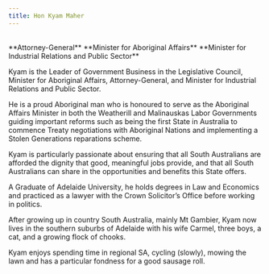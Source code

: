 ```yaml
---
title: Hon Kyam Maher
---
```



<DisplayImage imageURL='/img/zplenary_sessions/kyam_maher.png' align='left' size="120%" />
<div style={{height: '15px'}}>
&nbsp;
</div>
**Attorney-General**  
**Minister for Aboriginal Affairs**  
**Minister for Industrial Relations and Public Sector**

Kyam is the Leader of Government Business in the Legislative Council, Minister for Aboriginal Affairs, Attorney-General, and Minister for Industrial Relations and Public Sector.

He is a proud Aboriginal man who is honoured to serve as the Aboriginal Affairs Minister in both the Weatherill and Malinauskas Labor Governments guiding important reforms such as being the first State in Australia to commence Treaty negotiations with Aboriginal Nations and implementing a Stolen Generations reparations scheme.

Kyam is particularly passionate about ensuring that all South Australians are afforded the dignity that good, meaningful jobs provide, and that all South Australians can share in the opportunities and benefits this State offers.

A Graduate of Adelaide University, he holds degrees in Law and Economics and practiced as a lawyer with the Crown Solicitor’s Office before working in politics.

After growing up in country South Australia, mainly Mt Gambier, Kyam now lives in the southern suburbs of Adelaide with his wife Carmel, three boys, a cat, and a growing flock of chooks.

Kyam enjoys spending time in regional SA, cycling (slowly), mowing the lawn and has a particular fondness for a good sausage roll.